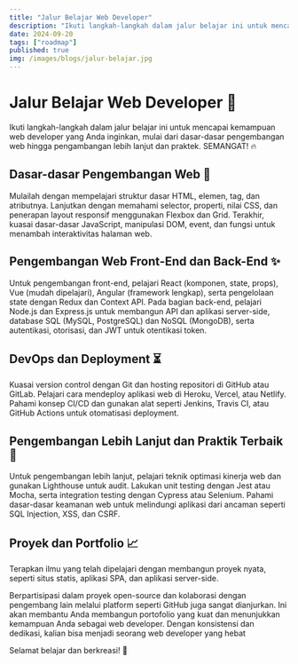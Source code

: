 ```yaml
---
title: "Jalur Belajar Web Developer"
description: "Ikuti langkah-langkah dalam jalur belajar ini untuk mencapai kemampuan web developer yang Anda impikan."
date: 2024-09-20
tags: ["roadmap"]
published: true
img: /images/blogs/jalur-belajar.jpg
---
```


# Jalur Belajar Web Developer 🚀

Ikuti langkah-langkah dalam jalur belajar ini untuk mencapai kemampuan web developer yang Anda inginkan, mulai dari dasar-dasar pengembangan web hingga pengambangan lebih lanjut dan praktek. SEMANGAT! 🔥

## Dasar-dasar Pengembangan Web 📝

Mulailah dengan mempelajari struktur dasar HTML, elemen, tag, dan atributnya. Lanjutkan dengan memahami selector, properti, nilai CSS, dan penerapan layout responsif menggunakan Flexbox dan Grid. Terakhir, kuasai dasar-dasar JavaScript, manipulasi DOM, event, dan fungsi untuk menambah interaktivitas halaman web.

## Pengembangan Web Front-End dan Back-End ✨

Untuk pengembangan front-end, pelajari React (komponen, state, props), Vue (mudah dipelajari), Angular (framework lengkap), serta pengelolaan state dengan Redux dan Context API. Pada bagian back-end, pelajari Node.js dan Express.js untuk membangun API dan aplikasi server-side, database SQL (MySQL, PostgreSQL) dan NoSQL (MongoDB), serta autentikasi, otorisasi, dan JWT untuk otentikasi token.

## DevOps dan Deployment ⏳

Kuasai version control dengan Git dan hosting repositori di GitHub atau GitLab. Pelajari cara mendeploy aplikasi web di Heroku, Vercel, atau Netlify. Pahami konsep CI/CD dan gunakan alat seperti Jenkins, Travis CI, atau GitHub Actions untuk otomatisasi deployment.

## Pengembangan Lebih Lanjut dan Praktik Terbaik 🎯

Untuk pengembangan lebih lanjut, pelajari teknik optimasi kinerja web dan gunakan Lighthouse untuk audit. Lakukan unit testing dengan Jest atau Mocha, serta integration testing dengan Cypress atau Selenium. Pahami dasar-dasar keamanan web untuk melindungi aplikasi dari ancaman seperti SQL Injection, XSS, dan CSRF.

## Proyek dan Portfolio 📈

Terapkan ilmu yang telah dipelajari dengan membangun proyek nyata, seperti situs statis, aplikasi SPA, dan aplikasi server-side.

Berpartisipasi dalam proyek open-source dan kolaborasi dengan pengembang lain melalui platform seperti GitHub juga sangat dianjurkan. Ini akan membantu Anda membangun portofolio yang kuat dan menunjukkan kemampuan Anda sebagai web developer.
Dengan konsistensi dan dedikasi, kalian bisa menjadi seorang web developer yang hebat

Selamat belajar dan berkreasi! 🙌
